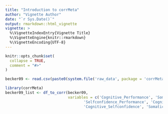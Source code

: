 ```yaml
---
title: "Introduction to corrMeta"
author: "Vignette Author"
date: "`r Sys.Date()`"
output: rmarkdown::html_vignette
vignette: >
  %\VignetteIndexEntry{Vignette Title}
  %\VignetteEngine{knitr::rmarkdown}
  %\VignetteEncoding{UTF-8}
---
```


```r
knitr::opts_chunk$set(
  collapse = TRUE,
  comment = "#>"
)
```

```r
becker09 <- read.csv(paste0(system.file('raw_data', package = 'corrMeta'), '/Becker09.csv'))
```

```r
library(corrMeta)
becker09_list <- df_to_corr(becker09, 
                            variables = c('Cognitive_Performance', 'Somatic_Performance',
                                   'Selfconfidence_Performance', 'Cognitive_Somatic',
                                   'Cognitive_Selfconfidence', 'Somatic_Selfconfidence'))
```


